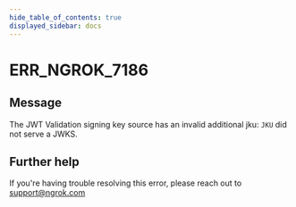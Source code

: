```yaml
---
hide_table_of_contents: true
displayed_sidebar: docs
---
```



# ERR_NGROK_7186

## Message

The JWT Validation signing key source has an invalid additional jku: `JKU` did not serve a JWKS.

<ErrorDetails error="err_ngrok_7186" />

## Further help

If you're having trouble resolving this error, please reach out to [support@ngrok.com](mailto:support@ngrok.com?subject=Help%20with%20ERR_NGROK_7186)
